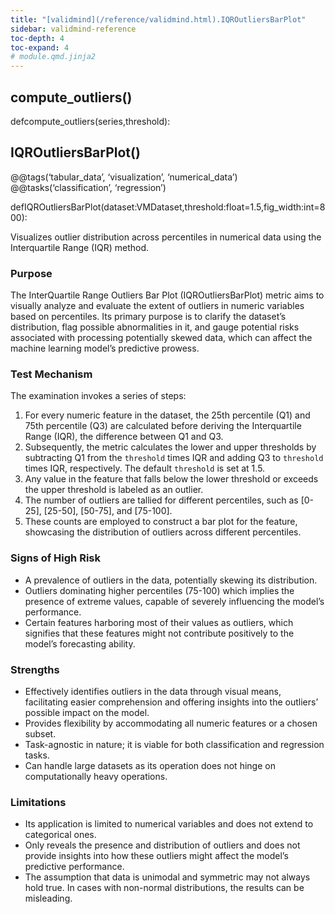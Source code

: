 ```yaml
---
title: "[validmind](/reference/validmind.html).IQROutliersBarPlot"
sidebar: validmind-reference
toc-depth: 4
toc-expand: 4
# module.qmd.jinja2
---
```


<!-- function.qmd.jinja2 -->

## compute_outliers[()]{.muted}

<!-- signatures.jinja2 -->

::: {.signature}

<span class="kw">def</span><span class="name">compute_outliers</span>(<span class="params"><span class="n">series</span><span class="muted">,</span></span><span class="params"><span class="n">threshold</span></span>):

:::

<!-- function.qmd.jinja2 -->

## IQROutliersBarPlot[()]{.muted}

<!-- signatures.jinja2 -->

::: {.signature}

<div class="decorator">@<!-- types.jinja2 - format_type --><span class="n">@tags('tabular_data', 'visualization', 'numerical_data')</span></div><div class="decorator">@<!-- types.jinja2 - format_type --><span class="n">@tasks('classification', 'regression')</span></div>
<span class="kw">def</span><span class="name">IQROutliersBarPlot</span>(<span class="params"><span class="n">dataset</span><span class="p">:</span><!-- types.jinja2 - format_type --><span class="n">VMDataset</span><span class="muted">,</span></span><span class="params"><span class="n">threshold</span><span class="p">:</span><!-- types.jinja2 - format_type --><span class="nb">float</span><span class="o">=</span><span class="kc">1.5</span><span class="muted">,</span></span><span class="params"><span class="n">fig_width</span><span class="p">:</span><!-- types.jinja2 - format_type --><span class="nb">int</span><span class="o">=</span><span class="kc">800</span></span>):

:::

<!-- docstring.jinja2 -->

Visualizes outlier distribution across percentiles in numerical data using the Interquartile Range (IQR) method.

### Purpose

The InterQuartile Range Outliers Bar Plot (IQROutliersBarPlot) metric aims to visually analyze and evaluate the extent of outliers in numeric variables based on percentiles. Its primary purpose is to clarify the dataset's distribution, flag possible abnormalities in it, and gauge potential risks associated with processing potentially skewed data, which can affect the machine learning model's predictive prowess.

### Test Mechanism

The examination invokes a series of steps:

1. For every numeric feature in the dataset, the 25th percentile (Q1) and 75th percentile (Q3) are calculated before deriving the Interquartile Range (IQR), the difference between Q1 and Q3.
1. Subsequently, the metric calculates the lower and upper thresholds by subtracting Q1 from the `threshold` times IQR and adding Q3 to `threshold` times IQR, respectively. The default `threshold` is set at 1.5.
1. Any value in the feature that falls below the lower threshold or exceeds the upper threshold is labeled as an outlier.
1. The number of outliers are tallied for different percentiles, such as [0-25], [25-50], [50-75], and [75-100].
1. These counts are employed to construct a bar plot for the feature, showcasing the distribution of outliers across different percentiles.

### Signs of High Risk

- A prevalence of outliers in the data, potentially skewing its distribution.
- Outliers dominating higher percentiles (75-100) which implies the presence of extreme values, capable of severely influencing the model's performance.
- Certain features harboring most of their values as outliers, which signifies that these features might not contribute positively to the model's forecasting ability.

### Strengths

- Effectively identifies outliers in the data through visual means, facilitating easier comprehension and offering insights into the outliers' possible impact on the model.
- Provides flexibility by accommodating all numeric features or a chosen subset.
- Task-agnostic in nature; it is viable for both classification and regression tasks.
- Can handle large datasets as its operation does not hinge on computationally heavy operations.

### Limitations

- Its application is limited to numerical variables and does not extend to categorical ones.
- Only reveals the presence and distribution of outliers and does not provide insights into how these outliers might affect the model's predictive performance.
- The assumption that data is unimodal and symmetric may not always hold true. In cases with non-normal distributions, the results can be misleading.

